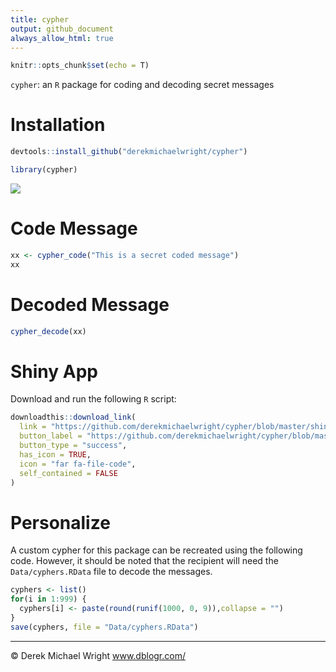 ```yaml
---
title: cypher
output: github_document
always_allow_html: true
---
```


```r
knitr::opts_chunk$set(echo = T)
```

`cypher`: an `R` package for coding and decoding secret messages

# Installation

```r
devtools::install_github("derekmichaelwright/cypher")
```

```r
library(cypher)
```

![](man/figures/hex_cypher.png)

# Code Message

```r
xx <- cypher_code("This is a secret coded message")
xx
```

# Decoded Message

```r
cypher_decode(xx)
```

# Shiny App

Download and run the following `R` script:

```r
downloadthis::download_link(
  link = "https://github.com/derekmichaelwright/cypher/blob/master/shinyapp/app.R",
  button_label = "https://github.com/derekmichaelwright/cypher/blob/master/shinyapp/app.R",
  button_type = "success",
  has_icon = TRUE,
  icon = "far fa-file-code",
  self_contained = FALSE
)
```

# Personalize

A custom cypher for this package can be recreated using the following code. However, it should be noted that the recipient will need the `Data/cyphers.RData` file to decode the messages.

```r
cyphers <- list()
for(i in 1:999) {
  cyphers[i] <- paste(round(runif(1000, 0, 9)),collapse = "")
}
save(cyphers, file = "Data/cyphers.RData")
```

---

&copy; Derek Michael Wright [www.dblogr.com/](https://dblogr.com/)
